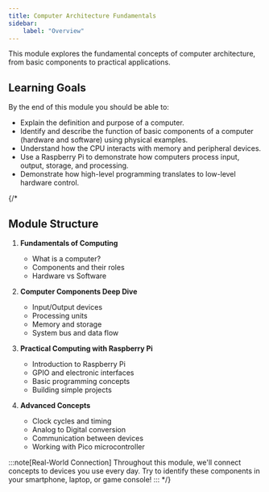 ```yaml
---
title: Computer Architecture Fundamentals
sidebar:
    label: "Overview"
---
```


This module explores the fundamental concepts of computer architecture, from basic components to practical applications.

## Learning Goals

By the end of this module you should be able to:

- Explain the definition and purpose of a computer.
- Identify and describe the function of basic components of a computer (hardware and software) using physical examples.
- Understand how the CPU interacts with memory and peripheral devices.
- Use a Raspberry Pi to demonstrate how computers process input, output, storage, and processing.
- Demonstrate how high-level programming translates to low-level hardware control.

{/*
 ## Module Structure

1. **Fundamentals of Computing**
   - What is a computer?
   - Components and their roles
   - Hardware vs Software

2. **Computer Components Deep Dive**
   - Input/Output devices
   - Processing units
   - Memory and storage
   - System bus and data flow

3. **Practical Computing with Raspberry Pi**
   - Introduction to Raspberry Pi
   - GPIO and electronic interfaces
   - Basic programming concepts
   - Building simple projects

4. **Advanced Concepts**
   - Clock cycles and timing
   - Analog to Digital conversion
   - Communication between devices
   - Working with Pico microcontroller

:::note[Real-World Connection]
Throughout this module, we'll connect concepts to devices you use every day. Try to identify these components in your smartphone, laptop, or game console!
:::
*/}
